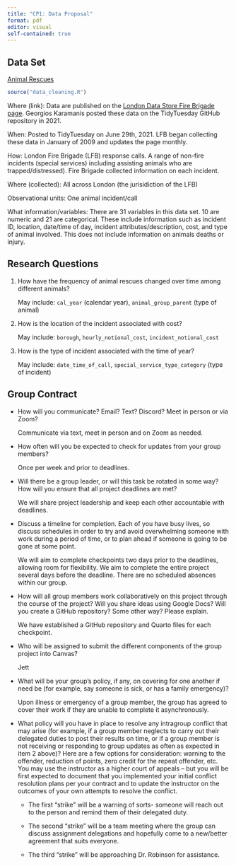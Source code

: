 ```yaml
---
title: "CP1: Data Proposal"
format: pdf
editor: visual
self-contained: true
---
```


## Data Set

[Animal Rescues](https://github.com/rfordatascience/tidytuesday/blob/master/data/2021/2021-06-29/readme.md)

```r
source("data_cleaning.R")
```

Where (link): Data are published on the [London Data Store Fire Brigade page](https://data.london.gov.uk/dataset/animal-rescue-incidents-attended-by-lfb). Georgios Karamanis posted these data on the TidyTuesday GitHub repository in 2021.

When: Posted to TidyTuesday on June 29th, 2021. LFB began collecting these data in January of 2009 and updates the page monthly.

How: London Fire Brigade (LFB) response calls. A range of non-fire incidents (special services) including assisting animals who are trapped/distressed). Fire Brigade collected information on each incident.

Where (collected): All across London (the jurisidiction of the LFB)

Observational units: One animal incident/call

What information/variables: There are 31 variables in this data set. 10 are numeric and 21 are categorical. These include information such as incident ID, location, date/time of day, incident attributes/description, cost, and type of animal involved. This does not include information on animals deaths or injury.

## Research Questions

1.  How have the frequency of animal rescues changed over time among different animals?

    May include: `cal_year` (calendar year), `animal_group_parent` (type of animal)

2.  How is the location of the incident associated with cost?

    May include: `borough`, `hourly_notional_cost`, `incident_notional_cost`

3.  How is the type of incident associated with the time of year?

    May include: `date_time_of_call`, `special_service_type_category` (type of incident)

## Group Contract

-   How will you communicate? Email? Text? Discord? Meet in person or via Zoom?

    Communicate via text, meet in person and on Zoom as needed.

-   How often will you be expected to check for updates from your group members?

    Once per week and prior to deadlines.

-   Will there be a group leader, or will this task be rotated in some way? How will you ensure that all project deadlines are met?

    We will share project leadership and keep each other accountable with deadlines.

-   Discuss a timeline for completion. Each of you have busy lives, so discuss schedules in order to try and avoid overwhelming someone with work during a period of time, or to plan ahead if someone is going to be gone at some point.

    We will aim to complete checkpoints two days prior to the deadlines, allowing room for flexibility. We aim to complete the entire project several days before the deadline. There are no scheduled absences within our group.

-   How will all group members work collaboratively on this project through the course of the project? Will you share ideas using Google Docs? Will you create a GitHub repository? Some other way? Please explain.

    We have established a GitHub repository and Quarto files for each checkpoint.

-   Who will be assigned to submit the different components of the group project into Canvas?

    Jett

-   What will be your group’s policy, if any, on covering for one another if need be (for example, say someone is sick, or has a family emergency)?

    Upon illness or emergency of a group member, the group has agreed to cover their work if they are unable to complete it asynchronously.

-   What policy will you have in place to resolve any intragroup conflict that may arise (for example, if a group member neglects to carry out their delegated duties to post their results on time, or if a group member is not receiving or responding to group updates as often as expected in item 2 above)? Here are a few options for consideration: warning to the offender, reduction of points, zero credit for the repeat offender, etc. You may use the instructor as a higher court of appeals – but you will be first expected to document that you implemented your initial conflict resolution plans per your contract and to update the instructor on the outcomes of your own attempts to resolve the conflict.

    -   The first “strike” will be a warning of sorts- someone will reach out to the person and remind them of their delegated duty.

    -   The second “strike” will be a team meeting where the group can discuss assignment delegations and hopefully come to a new/better agreement that suits everyone.

    -   The third “strike” will be approaching Dr. Robinson for assistance.
